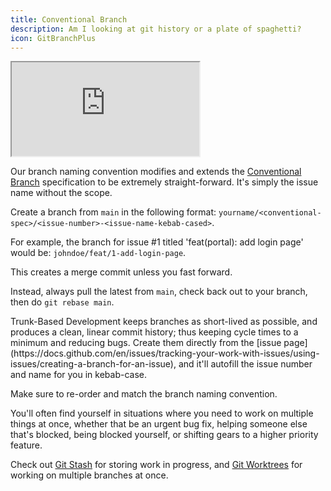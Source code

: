 ```yaml
---
title: Conventional Branch
description: Am I looking at git history or a plate of spaghetti?
icon: GitBranchPlus
---
```



<iframe
title="Conventional Branch Website"
className="mt-4 w-full h-[400px] rounded-lg"
src="https://conventional-branch.github.io/"
allowFullScreen>
</iframe>

Our branch naming convention modifies and extends the [Conventional Branch](https://conventional-branch.github.io/) specification to be extremely straight-forward. It's simply the issue name without the scope.

Create a branch from `main` in the following format:
`yourname/<conventional-spec>/<issue-number>-<issue-name-kebab-cased>`.

For example, the branch for issue #1 titled 'feat(portal): add login page' would be: `johndoe/feat/1-add-login-page`.

<Callout type="error" title="Do not `git merge`">
This creates a merge commit unless you fast forward.

Instead, always pull the latest from `main`, check back out to your branch, then do `git rebase main`.
</Callout>

<Accordions>
  <Accordion title="Why don't we `git merge`?">
Trunk-Based Development keeps branches as short-lived as possible, and produces a clean, linear commit history; thus keeping cycle times to a minimum and reducing bugs.
  </Accordion>
  <Accordion title="What if the issue name is too long type out?">
Create them directly from the [issue page](https://docs.github.com/en/issues/tracking-your-work-with-issues/using-issues/creating-a-branch-for-an-issue), and it'll autofill the issue number and name for you in kebab-case.

Make sure to re-order and match the branch naming convention.
  </Accordion>
</Accordions>

You'll often find yourself in situations where you need to work on multiple things at once, whether that be an urgent bug fix, helping someone else that's blocked, being blocked yourself, or shifting gears to a higher priority feature.

Check out [Git Stash](https://git-scm.com/docs/git-stash) for storing work in progress, and [Git Worktrees](https://git-scm.com/docs/git-worktree) for working on multiple branches at once.
